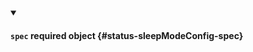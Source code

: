 


<details className="config-field" data-expandable="true" open>
<summary>

#### `spec` <span className="config-field-required" data-required="false">required</span> <span className="config-field-type">object</span> <span className="config-field-default"></span> <span className="config-field-enum"></span> {#status-sleepModeConfig-spec}



</summary>

<PartialSpecreference />


</details>

